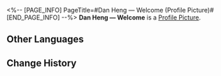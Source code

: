 <%-- [PAGE_INFO]
PageTitle=#Dan Heng — Welcome (Profile Picture)#
[END_PAGE_INFO] --%>
{{Item Infobox
|title       = Dan Heng &mdash; Welcome
|id          = 200102
|image       = Item Dan Heng &mdash; Welcome.png
|type        = Profile Picture
|invCategory = 
|rarity      = 5
|effect      = 
|description = Dan Heng, participant of the Express Crew Newbie Welcome Party.
|source1     = Avatar reward obtained from unlocking [[Nameless Honor]].
}}
{{Description|''"Have some water if you've been talking too much."''}}
'''Dan Heng &mdash; Welcome''' is a [[Profile Picture]].

==Other Languages==
{{Other Languages
|en   = Dan Heng &mdash; Welcome
|zhs  = 丹恒•迎新
|zht  = 丹恆•迎新
|ja   = 丹恒・歓迎
|ko   = 단항•환영
|es   = Bienvenida de Dan Heng
|fr   = Dan Heng :
Bienvenue
|ru   = Дань Хэн: Добро пожаловать
|th   = Dan Heng - ต้อนรับ
|vi   = Dan Heng - Chào Đón
|de   = Dan Heng&nbsp;&ndash; Willkommen
|id   = Dan Heng - Selamat Datang
|pt   = Dan Heng &ndash; Boas-vindas
}}

==Change History==
{{Change History|1.0}}